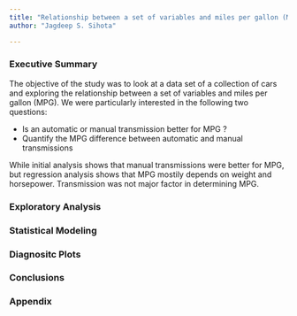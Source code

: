 ```yaml
---
title: "Relationship between a set of variables and miles per gallon (MPG)"
author: "Jagdeep S. Sihota"

---
```


### Executive Summary
The objective of the study was to look at a data set of a collection of cars and exploring the relationship between a set of variables and miles per gallon (MPG). We were particularly interested in the following two questions:

* Is an automatic or manual transmission better for MPG ?
* Quantify the MPG difference between automatic and manual transmissions

While initial analysis shows that manual transmissions were better for MPG, but regression analysis shows that MPG mostily depends on weight and horsepower. Transmission was not major factor in determining MPG. 

### Exploratory Analysis

### Statistical Modeling

### Diagnositc Plots

### Conclusions 

### Appendix